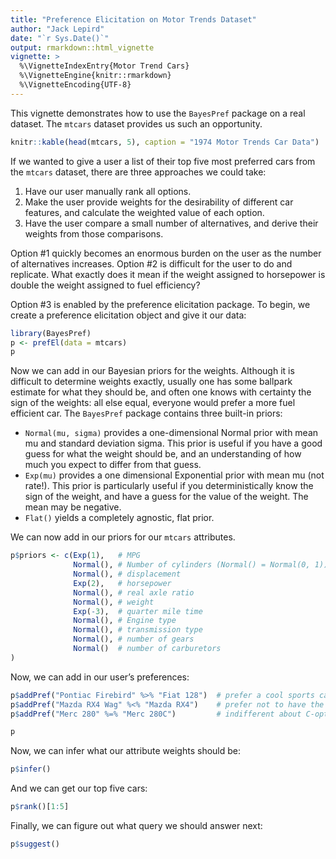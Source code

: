 ```yaml
---
title: "Preference Elicitation on Motor Trends Dataset"
author: "Jack Lepird"
date: "`r Sys.Date()`"
output: rmarkdown::html_vignette
vignette: >
  %\VignetteIndexEntry{Motor Trend Cars}
  %\VignetteEngine{knitr::rmarkdown}
  %\VignetteEncoding{UTF-8}
---
```

This vignette demonstrates how to use the ```BayesPref``` package on a real dataset. The ```mtcars``` dataset provides us such an opportunity.

```r
knitr::kable(head(mtcars, 5), caption = "1974 Motor Trends Car Data")
```

If we wanted to give a user a list of their top five most preferred cars from the ```mtcars``` dataset, there are three approaches we could take:

1. Have our user manually rank all options.
2. Make the user provide weights for the desirability of different car features, and calculate the weighted value of each option. 
3. Have the user compare a small number of alternatives, and derive their weights from those comparisons. 

Option \#1 quickly becomes an enormous burden on the user as the number of alternatives increases. Option \#2 is difficult for the user to do and replicate. What exactly does it mean if the weight assigned to horsepower is double the weight assigned to fuel efficiency?

Option \#3 is enabled by the preference elicitation package. To begin, we create a preference elicitation object and give it our data:

```r
library(BayesPref)
p <- prefEl(data = mtcars)
p
```

Now we can add in our Bayesian priors for the weights. Although it is difficult to determine weights exactly, usually one has some ballpark estimate for what they should be, and often one knows with certainty the sign of the weights: all else equal, everyone would prefer a more fuel efficient car. The ```BayesPref``` package contains three built-in priors:

* ```Normal(mu, sigma)``` provides a one-dimensional Normal prior with mean mu and standard deviation sigma. This prior is useful if you have a good guess for what the weight should be, and an understanding of how much you expect to differ from that guess. 
* ```Exp(mu)``` provides a one dimensional Exponential prior with mean mu (not rate!). This prior is particularly useful if you deterministically know the sign of the weight, and have a guess for the value of the weight. The mean may be negative.
* ```Flat()``` yields a completely agnostic, flat prior. 

We can now add in our priors for our ```mtcars``` attributes. 
```r
p$priors <- c(Exp(1),   # MPG
              Normal(), # Number of cylinders (Normal() = Normal(0, 1))
              Normal(), # displacement
              Exp(2),   # horsepower
              Normal(), # real axle ratio
              Normal(), # weight
              Exp(-3),  # quarter mile time
              Normal(), # Engine type
              Normal(), # transmission type
              Normal(), # number of gears
              Normal()  # number of carburetors
)
```

Now, we can add in our user's preferences:

```r
p$addPref("Pontiac Firebird" %>% "Fiat 128")  # prefer a cool sports car 
p$addPref("Mazda RX4 Wag" %<% "Mazda RX4")    # prefer not to have the station wagon
p$addPref("Merc 280" %=% "Merc 280C")         # indifferent about C-option
```
```r
p
```

Now, we can infer what our attribute weights should be:

```r
p$infer()
```

And we can get our top five cars:
```r
p$rank()[1:5]
```

Finally, we can figure out what query we should answer next:

```r
p$suggest()
```